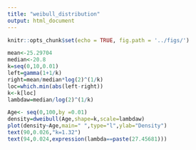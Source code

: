 ---
title: "weibull_distribution"
output: html_document
---

```{r setup, include=FALSE}
knitr::opts_chunk$set(echo = TRUE, fig.path = '../figs/')
```

```{r weibull.scale.shape,echo=FALSE}
mean<-25.29704
median<-20.8
k=seq(0,10,0.01)
left=gamma(1+1/k)
right=mean/median*log(2)^(1/k)
loc=which.min(abs(left-right))
k<-k[loc]
lambdaw=median/log(2)^(1/k)
```

```{r weibull_density,echo=FALSE}
Age<- seq(0,100,by =0.01)
density=dweibull(Age,shape=k,scale=lambdaw)
plot(density~Age,main=" ",type="l",ylab="Density")
text(90,0.026,"k=1.32")
text(94,0.024,expression(lambda==paste(27.45681)))
```